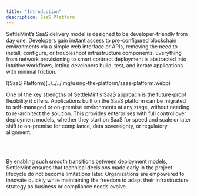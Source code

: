 ```yaml
---
title: "Introduction"
description: SaaS Platform
---
```


SettleMint’s SaaS delivery model is designed to be developer-friendly from day
one. Developers gain instant access to pre-configured blockchain environments
via a simple web interface or APIs, removing the need to install, configure, or
troubleshoot infrastructure components. Everything from network provisioning to
smart contract deployment is abstracted into intuitive workflows, letting
developers build, test, and iterate applications with minimal friction.

<div style={{ width: "60%", margin: "0 auto", textAlign: "center" }}>
  ![SaaS Platform](../../../img/using-the-platform/saas-platform.webp)
</div>

One of the key strengths of SettleMint’s SaaS approach is the future-proof
flexibility it offers. Applications built on the SaaS platform can be migrated
to self-managed or on-premise environments at any stage, without needing to
re-architect the solution. This provides enterprises with full control over
deployment models, whether they start on SaaS for speed and scale or later shift
to on-premise for compliance, data sovereignty, or regulatory alignment.

<br></br>

By enabling such smooth transitions between deployment models, SettleMint
ensures that technical decisions made early in the project lifecycle do not
become limitations later. Organizations are empowered to innovate quickly while
maintaining the freedom to adapt their infrastructure strategy as business or
compliance needs evolve.
